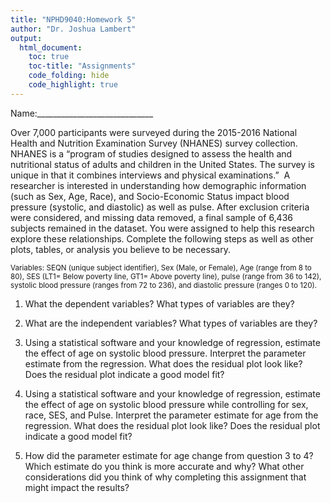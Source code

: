 ```yaml
---
title: "NPHD9040:Homework 5"
author: "Dr. Joshua Lambert"
output:
  html_document:
    toc: true
    toc-title: "Assignments"
    code_folding: hide
    code_highlight: true
---
```


Name:\_\_\_\_\_\_\_\_\_\_\_\_\_\_\_\_\_\_\_\_\_\_\_\_\_\_\_\_\_

Over 7,000 participants were surveyed during the 2015-2016 National Health and Nutrition Examination Survey (NHANES) survey collection.  NHANES is a "program of studies designed to assess the health and nutritional status of adults and children in the United States. The survey is unique in that it combines interviews and physical examinations."  A researcher is interested in understanding how demographic information (such as Sex, Age, Race), and Socio-Economic Status impact blood pressure (systolic, and diastolic) as well as pulse. After exclusion criteria were considered, and missing data removed, a final sample of 6,436 subjects remained in the dataset. You were assigned to help this research explore these relationships. Complete the following steps as well as other plots, tables, or analysis you believe to be necessary. 

<small>Variables: SEQN (unique subject identifier), Sex (Male, or Female), Age (range from 8 to 80), SES (LT1= Below poverty line, GT1= Above poverty line), pulse (range from 36 to 142), systolic blood pressure (ranges from 72 to 236), and diastolic pressure (ranges 0 to 120).</small>

1.  What the dependent variables? What types of variables are they?

2.  What are the independent variables? What types of variables are they?

3.  Using a statistical software and your knowledge of regression, estimate the effect of age on systolic blood pressure. Interpret the parameter estimate from the regression. What does the residual plot look like? Does the residual plot indicate a good model fit?

4.  Using a statistical software and your knowledge of regression, estimate the effect of age on systolic blood pressure while controlling for sex, race, SES, and Pulse. Interpret the parameter estimate for age from the regression. What does the residual plot look like? Does the residual plot indicate a good model fit?

5.  How did the parameter estimate for age change from question 3 to 4? Which estimate do you think is more accurate and why? What other considerations did you think of why completing this assignment that might impact the results?

